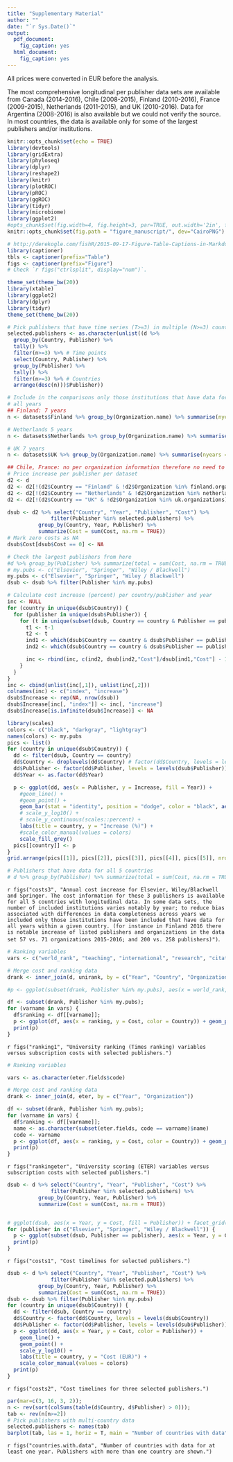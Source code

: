 ```yaml
---
title: "Supplementary Material"
author: ""
date: "`r Sys.Date()`"
output:
  pdf_document:
    fig_caption: yes
  html_document:
    fig_caption: yes
---
```



All prices were converted in EUR before the analysis.

The most comprehensive longitudinal per publisher data sets are available from 
Canada (2014-2016), Chile (2008-2015), Finland (2010-2016), France (2009-2015), Netherlands (2011-2015), and UK (2010-2016). Data for Argentina (2008-2016) is also available but we could not verify the source. In most countries, the data is available only for some of the largest publishers and/or institutions.


```r
knitr::opts_chunk$set(echo = TRUE)
library(devtools)
library(gridExtra)
library(phyloseq)
library(dplyr)
library(reshape2)
library(knitr)
library(plotROC)
library(pROC)
library(ggROC)
library(tidyr)
library(microbiome)
library(ggplot2)
#opts_chunk$set(fig.width=4, fig.height=3, par=TRUE, out.width='2in', fig.pos='H')
knitr::opts_chunk$set(fig.path = "figure_manuscript/", dev="CairoPNG")

# http://derekogle.com/fishR/2015-09-17-Figure-Table-Captions-in-Markdown
library(captioner)
tbls <- captioner(prefix="Table")
figs <- captioner(prefix="Figure")
# Check `r figs("ctrlsplit", display="num")`.

theme_set(theme_bw(20))
library(xtable)
library(ggplot2)
library(dplyr)
library(tidyr)
theme_set(theme_bw(20))

# Pick publishers that have time series (T>=3) in multiple (N>=3) countries
selected.publishers <- as.character(unlist((d %>%
  group_by(Country, Publisher) %>%
  tally() %>%
  filter(n>=3) %>% # Time points
  select(Country, Publisher) %>%
  group_by(Publisher) %>%
  tally() %>%
  filter(n>=3) %>% # Countries
  arrange(desc(n)))$Publisher))
```



```r
# Include in the comparisons only those institutions that have data for
# all years
## Finland: 7 years
n <- datasets$Finland %>% group_by(Organization.name) %>% summarise(nyears = length(unique(Year))) %>% arrange(desc(nyears)) %>% filter(nyears == 7) %>% select(Organization.name); finland.organizations <- as.vector(unname(unlist(n)))

# Netherlands 5 years
n <- datasets$Netherlands %>% group_by(Organization.name) %>% summarise(nyears = length(unique(Year))) %>% arrange(desc(nyears)) %>% filter(nyears == 5) %>% select(Organization.name); netherlands.organizations <- as.vector(unname(unlist(n)))

# UK 7 years
n <- datasets$UK %>% group_by(Organization.name) %>% summarise(nyears = length(unique(Year))) %>% arrange(desc(nyears)) %>% filter(nyears == 7) %>% select(Organization.name); uk.organizations <- as.vector(unname(unlist(n)))

## Chile, France: no per organization information therefore no need to filter
# Price increase per publisher per dataset
d2 <- d
d2 <- d2[!(d2$Country == "Finland" & !d2$Organization %in% finland.organizations),]
d2 <- d2[!(d2$Country == "Netherlands" & !d2$Organization %in% netherlands.organizations),]
d2 <- d2[!(d2$Country == "UK" & !d2$Organization %in% uk.organizations),]

dsub <- d2 %>% select("Country", "Year", "Publisher", "Cost") %>%
              filter(Publisher %in% selected.publishers) %>%
	      group_by(Country, Year, Publisher) %>%
	      summarize(Cost = sum(Cost, na.rm = TRUE))
# Mark zero costs as NA
dsub$Cost[dsub$Cost == 0] <- NA

# Check the largest publishers from here
#d %>% group_by(Publisher) %>% summarize(total = sum(Cost, na.rm = TRUE), ncountries = length(unique(Country))) %>% arrange(desc(total))
# my.pubs <- c("Elsevier", "Springer", "Wiley / Blackwell")
my.pubs <- c("Elsevier", "Springer", "Wiley / Blackwell")
dsub <- dsub %>% filter(Publisher %in% my.pubs)

# Calculate cost increase (percent) per country/publisher and year
inc <- NULL
for (country in unique(dsub$Country)) {
  for (publisher in unique(dsub$Publisher)) {
    for (t in unique(subset(dsub, Country == country & Publisher == publisher)$Year)[-1]) {
      t1 <- t-1
      t2 <- t
      ind1 <- which(dsub$Country == country & dsub$Publisher == publisher & dsub$Year == t1)
      ind2 <- which(dsub$Country == country & dsub$Publisher == publisher & dsub$Year == t2)

      inc <- rbind(inc, c(ind2, dsub[ind2,"Cost"]/dsub[ind1,"Cost"] - 1))
    }
  }
}
inc <- cbind(unlist(inc[,1]), unlist(inc[,2]))
colnames(inc) <- c("index", "increase")
dsub$Increase <- rep(NA, nrow(dsub))
dsub$Increase[inc[, "index"]] <- inc[, "increase"]
dsub$Increase[is.infinite(dsub$Increase)] <- NA

library(scales)
colors <- c("black", "darkgray", "lightgray")
names(colors) <- my.pubs
pics <- list()
for (country in unique(dsub$Country)) {
  dd <- filter(dsub, Country == country)
  dd$Country <- droplevels(dd$Country) # factor(dd$Country, levels = levels(dsub$Country))
  dd$Publisher <- factor(dd$Publisher, levels = levels(dsub$Publisher))
  dd$Year <- as.factor(dd$Year)

  p <- ggplot(dd, aes(x = Publisher, y = Increase, fill = Year)) +
    #geom_line() +
    #geom_point() +
    geom_bar(stat = "identity", position = "dodge", color = "black", aes(group = Year)) + 
    # scale_y_log10() +
    # scale_y_continuous(scales::percent) + 
    labs(title = country, y = "Increase (%)") +
    #scale_color_manual(values = colors)
    scale_fill_grey()    
  pics[[country]] <- p
}
grid.arrange(pics[[1]], pics[[2]], pics[[3]], pics[[4]], pics[[5]], nrow = 2)

# Publishers that have data for all 5 countries
# d %>% group_by(Publisher) %>% summarize(total = sum(Cost, na.rm = TRUE), ncountries = length(unique(Country))) %>% arrange(desc(total)) %>% filter(ncountries == 5)
```

`r figs("costs3", "Annual cost increase for Elsevier, Wiley/Blackwell and Springer. The cost information for these 3 publishers is available for all 5 countries with longitudinal data. In some data sets, the number of included institutions varies notably by year; to reduce bias associated with differences in data completeness across years we included only those institutions have been included that have data for all years within a given country. (for instance in Finland 2016 there is notable increase of listed publishers and organizations in the data set 57 vs. 71 organizations 2015-2016; and 200 vs. 258 publishers)")`.



```r
# Ranking variables
vars <- c("world_rank", "teaching", "international", "research", "citations", "income", "total_score", "num_students", "student_staff_ratio", "international_students")

# Merge cost and ranking data
drank <- inner_join(d, unirank, by = c("Year", "Country", "Organization"))

#p <- ggplot(subset(drank, Publisher %in% my.pubs), aes(x = world_rank, y = Cost, color = Country)) + geom_point() + labs(y = "Cost (EUR)") + scale_y_log10() + facet_grid(. ~ Publisher)

df <- subset(drank, Publisher %in% my.pubs);
for (varname in vars) {
  df$ranking <- df[[varname]];
  p <- ggplot(df, aes(x = ranking, y = Cost, color = Country)) + geom_point() + labs(y = "Cost (EUR)", x = varname, title = varname) + scale_y_log10() + facet_grid(. ~ Publisher)
  print(p)
}

```

`r figs("ranking1", "University ranking (Times ranking) variables versus subscription costs with selected publishers.")`






```r

# Ranking variables

vars <- as.character(eter.fields$code)

# Merge cost and ranking data
drank <- inner_join(d, eter, by = c("Year", "Organization"))

df <- subset(drank, Publisher %in% my.pubs);
for (varname in vars) {
  df$ranking <- df[[varname]];
  name <- as.character(subset(eter.fields, code == varname)$name)
  code <- varname
  p <- ggplot(df, aes(x = ranking, y = Cost, color = Country)) + geom_point() + labs(y = "Cost (EUR)", x = varname, title = name, subtitle = code) + scale_y_log10() + facet_grid(. ~ Publisher)
  print(p)
}
```

`r figs("rankingeter", "University scoring (ETER) variables versus subscription costs with selected publishers.")`






```r
dsub <- d %>% select("Country", "Year", "Publisher", "Cost") %>%
              filter(Publisher %in% selected.publishers) %>%
	      group_by(Country, Year, Publisher) %>%
	      summarize(Cost = sum(Cost, na.rm = TRUE))


# ggplot(dsub, aes(x = Year, y = Cost, fill = Publisher)) + facet_grid(Country ~ .) + geom_bar(stat = "identity", position = "dodge") + scale_y_log10()
for (publisher in c("Elsevier", "Springer", "Wiley / Blackwell")) {
  p <- ggplot(subset(dsub, Publisher == publisher), aes(x = Year, y = Cost, color = Country)) + geom_line() + geom_point() + scale_y_log10() + labs(title = publisher, y = "Cost (EUR)")
  print(p)
}
```

`r figs("costs1", "Cost timelines for selected publishers.")`




```r
dsub <- d %>% select("Country", "Year", "Publisher", "Cost") %>%
              filter(Publisher %in% selected.publishers) %>%
	      group_by(Country, Year, Publisher) %>%
	      summarize(Cost = sum(Cost, na.rm = TRUE))
dsub <- dsub %>% filter(Publisher %in% my.pubs)
for (country in unique(dsub$Country)) {
  dd <- filter(dsub, Country == country)
  dd$Country <- factor(dd$Country, levels = levels(dsub$Country))
  dd$Publisher <- factor(dd$Publisher, levels = levels(dsub$Publisher))  
  p <- ggplot(dd, aes(x = Year, y = Cost, color = Publisher)) +
    geom_line() +
    geom_point() +
    scale_y_log10() +
    labs(title = country, y = "Cost (EUR)") +
    scale_color_manual(values = colors)
  print(p)
}
```

`r figs("costs2", "Cost timelines for three selected publishers.")`


```r
par(mar=c(3, 16, 3, 2));
n <- rev(sort(colSums(table(d$Country, d$Publisher) > 0)));
tab <- rev(n[n>=2])
# Pick publishers with multi-country data
selected.publishers <- names(tab)
barplot(tab, las = 1, horiz = T, main = "Number of countries with data")
```

`r figs("countries.with.data", "Number of countries with data for at least one year. Publishers with more than one country are shown.")`







